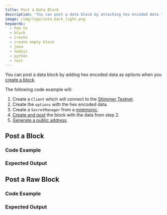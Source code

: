 ```yaml
---
title: Post a Data Block
description: 'You can post a data block by attaching hex encoded data to a blocks options.'
image: /img/logo/iota_mark_light.png
keywords:
  - how to
  - block
  - create
  - create empty block
  - java
  - nodejs
  - python
  - rust
---
```




You can post a data block by adding hex encoded data as options when you [create a block](07_create_block.mdx).

The following code example will:

1. Create a `Client` which will connect to the [Shimmer Testnet](https://api.testnet.shimmer.network).
2. Create the `options` with the hex encoded data.
3. Create a `SecretManager` from a [mnemonic](02_generate_mnemonic.mdx).
4. [Create and post](07_create_block.mdx) the block with the data from step 2.
5. [Generate a public address](03_generate_addresses.mdx).

<IotaJs exampleURL='https://wiki.iota.org/iota.js/how_tos/data' />

## Post a Block

### Code Example

<Tabs groupId="language">
  <TabItem value="rust" label="Rust">
    <RustCode />
  </TabItem>
  <TabItem value="node" label="Node.js">
    <NodejsCode />
  </TabItem>
  <TabItem value="python" label="Python">
    <PythonCode />
  </TabItem>
  <TabItem value="java" label="Java">
    <JavaCode />
  </TabItem>
</Tabs>

### Expected Output

<Tabs groupId="language">
  <TabItem value="rust" label="Rust">
    <RustOutput />
  </TabItem>
  <TabItem value="node" label="Node.js">
    <NodejsOutput />
  </TabItem>
  <TabItem value="python" label="Python">
    <PythonOutput />
  </TabItem>
  <TabItem value="java" label="Java">
    <JavaOutput />
  </TabItem>
</Tabs>

## Post a Raw Block

### Code Example

<Tabs groupId="language">
  <TabItem value="rust" label="Rust">
    <RustRawCode />
  </TabItem>
  <TabItem value="node" label="Node.js">
    <NodeJsRawCode />
  </TabItem>
  <TabItem value="python" label="Python">
    <PythonRawCode />
  </TabItem>
  <TabItem value="java" label="Java">
    <JavaRawCode />
  </TabItem>
</Tabs>

### Expected Output

<Tabs groupId="language">
  <TabItem value="rust" label="Rust">
    <RustRawOutput />
  </TabItem>
  <TabItem value="node" label="Node.js">
    <NodeJsRawOutput />
  </TabItem>
  <TabItem value="python" label="Python">
    <PythonRawOutput />
  </TabItem>
  <TabItem value="java" label="Java">
    <JavaRawOutput />
  </TabItem>
</Tabs>
